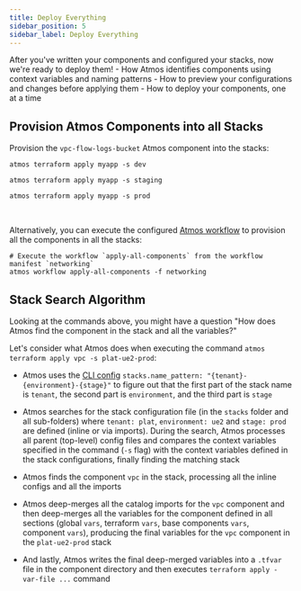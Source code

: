 ```yaml
---
title: Deploy Everything
sidebar_position: 5
sidebar_label: Deploy Everything
---
```


<Intro>
After you've written your components and configured your stacks, now we're ready to deploy them!
</Intro>

<KeyPoints>
- How Atmos identifies components using context variables and naming patterns
- How to preview your configurations and changes before applying them
- How to deploy your components, one at a time
</KeyPoints>

## Provision Atmos Components into all Stacks

Provision the `vpc-flow-logs-bucket` Atmos component into the stacks:

```shell
atmos terraform apply myapp -s dev

atmos terraform apply myapp -s staging

atmos terraform apply myapp -s prod
```

<br/>


Alternatively, you can execute the configured [Atmos workflow](/quick-start/advanced/create-workflows) to provision all the components in all the stacks:

```shell
# Execute the workflow `apply-all-components` from the workflow manifest `networking`
atmos workflow apply-all-components -f networking
```

## Stack Search Algorithm

Looking at the commands above, you might have a question "How does Atmos find the component in the stack and all the variables?"

Let's consider what Atmos does when executing the command `atmos terraform apply vpc -s plat-ue2-prod`:

- Atmos uses the [CLI config](/quick-start/advanced/configure-cli) `stacks.name_pattern: "{tenant}-{environment}-{stage}"` to figure out that the first part of
  the stack name is `tenant`, the second part is `environment`, and the third part is `stage`

- Atmos searches for the stack configuration file (in the `stacks` folder and all sub-folders) where `tenant: plat`, `environment: ue2`
  and `stage: prod` are defined (inline or via imports). During the search, Atmos processes all parent (top-level) config files and compares the
  context variables specified in the command (`-s` flag) with the context variables defined in the stack configurations, finally finding the matching
  stack

- Atmos finds the component `vpc` in the stack, processing all the inline configs and all the imports

- Atmos deep-merges all the catalog imports for the `vpc` component and then deep-merges all the variables for the component defined in all
  sections (global `vars`, terraform `vars`, base components `vars`, component `vars`), producing the final variables for the `vpc` component in
  the `plat-ue2-prod` stack

- And lastly, Atmos writes the final deep-merged variables into a `.tfvar` file in the component directory and then
  executes `terraform apply -var-file ...` command
